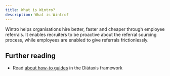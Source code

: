```yaml
---
title: What is Wintro?
description: What is Wintro?
---
```


Wintro helps organisations hire better, faster and cheaper through employee referrals. It enables recruiters to be proactive about the referral sourcing process, while employees are enabled to give referrals frictionlessly.


<YouTube
  class="rounded-2xl"
  id="techno"
  title="Wintro - How it Works"
  videoId="VhmPr9XXfEg"
/>

## Further reading

- Read [about how-to guides](https://diataxis.fr/how-to-guides/) in the Diátaxis framework
